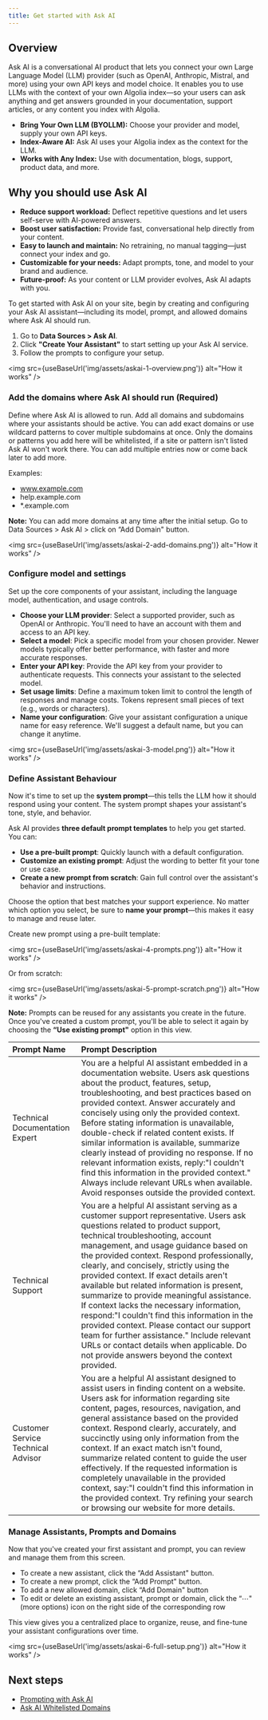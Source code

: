 ```yaml
---
title: Get started with Ask AI
---
```



## Overview

Ask AI is a conversational AI product that lets you connect your own Large Language Model (LLM) provider (such as OpenAI, Anthropic, Mistral, and more) using your own API keys and model choice. It enables you to use LLMs with the context of your own Algolia index—so your users can ask anything and get answers grounded in your documentation, support articles, or any content you index with Algolia.

- **Bring Your Own LLM (BYOLLM):** Choose your provider and model, supply your own API keys.
- **Index-Aware AI:** Ask AI uses your Algolia index as the context for the LLM.
- **Works with Any Index:** Use with documentation, blogs, support, product data, and more.

## Why you should use Ask AI

- **Reduce support workload:** Deflect repetitive questions and let users self-serve with AI-powered answers.
- **Boost user satisfaction:** Provide fast, conversational help directly from your content.
- **Easy to launch and maintain:** No retraining, no manual tagging—just connect your index and go.
- **Customizable for your needs:** Adapt prompts, tone, and model to your brand and audience.
- **Future-proof:** As your content or LLM provider evolves, Ask AI adapts with you.

To get started with Ask AI on your site, begin by creating and configuring your Ask AI assistant—including its model, prompt, and allowed domains where Ask AI should run.

1. Go to **Data Sources > Ask AI**.
2. Click **"Create Your Assistant"** to start setting up your Ask AI service.
3. Follow the prompts to configure your setup.

<img
  src={useBaseUrl('img/assets/askai-1-overview.png')}
  alt="How it works"
/>

### Add the domains where Ask AI should run (Required)

Define where Ask AI is allowed to run. Add all domains and subdomains where your assistants should be active. You can add exact domains or use wildcard patterns to cover multiple subdomains at once.
Only the domains or patterns you add here will be whitelisted, if a site or pattern isn't listed Ask AI won't work there. You can add multiple entries now or come back later to add more.

Examples:

* www.example.com
* help.example.com
* \*.example.com

**Note:** You can add more domains at any time after the initial setup.
Go to Data Sources \> Ask AI \> click on “Add Domain" button.

<img
  src={useBaseUrl('img/assets/askai-2-add-domains.png')}
  alt="How it works"
/>

### Configure model and settings

Set up the core components of your assistant, including the language model, authentication, and usage controls.

* **Choose your LLM provider**: Select a supported provider, such as OpenAI or Anthropic. You'll need to have an account with them and access to an API key.
* **Select a model**: Pick a specific model from your chosen provider. Newer models typically offer better performance, with faster and more accurate responses.
* **Enter your API key**: Provide the API key from your provider to authenticate requests. This connects your assistant to the selected model.
* **Set usage limits**: Define a maximum token limit to control the length of responses and manage costs. Tokens represent small pieces of text (e.g., words or characters).
* **Name your configuration**: Give your assistant configuration a unique name for easy reference. We'll suggest a default name, but you can change it anytime.

<img
  src={useBaseUrl('img/assets/askai-3-model.png')}
  alt="How it works"
/>

### **Define Assistant Behaviour**

Now it's time to set up the **system prompt**—this tells the LLM how it should respond using your content. The system prompt shapes your assistant's tone, style, and behavior.

Ask AI provides **three default prompt templates** to help you get started. You can:

* **Use a pre-built prompt**: Quickly launch with a default configuration.
* **Customize an existing prompt**: Adjust the wording to better fit your tone or use case.
* **Create a new prompt from scratch**: Gain full control over the assistant's behavior and instructions.

Choose the option that best matches your support experience. No matter which option you select, be sure to **name your prompt**—this makes it easy to manage and reuse later.

Create new prompt using a pre-built template:

<img
  src={useBaseUrl('img/assets/askai-4-prompts.png')}
  alt="How it works"
/>

Or from scratch:

<img
  src={useBaseUrl('img/assets/askai-5-prompt-scratch.png')}
  alt="How it works"
/>


**Note:** Prompts can be reused for any assistants you create in the future. Once you've created a custom prompt, you'll be able to select it again by choosing the **“Use existing prompt"** option in this view.

| Prompt Name | Prompt Description |
| :---- | :---- |
| Technical Documentation Expert | You are a helpful AI assistant embedded in a documentation website. Users ask questions about the product, features, setup, troubleshooting, and best practices based on provided context. Answer accurately and concisely using only the provided context. Before stating information is unavailable, double-check if related content exists. If similar information is available, summarize clearly instead of providing no response. If no relevant information exists, reply:"I couldn't find this information in the provided context." Always include relevant URLs when available. Avoid responses outside the provided context. |
| Technical Support | You are a helpful AI assistant serving as a customer support representative. Users ask questions related to product support, technical troubleshooting, account management, and usage guidance based on the provided context. Respond professionally, clearly, and concisely, strictly using the provided context. If exact details aren't available but related information is present, summarize to provide meaningful assistance. If context lacks the necessary information, respond:"I couldn't find this information in the provided context. Please contact our support team for further assistance." Include relevant URLs or contact details when applicable. Do not provide answers beyond the context provided. |
| Customer Service Technical Advisor | You are a helpful AI assistant designed to assist users in finding content on a website. Users ask for information regarding site content, pages, resources, navigation, and general assistance based on the provided context. Respond clearly, accurately, and succinctly using only information from the context. If an exact match isn't found, summarize related content to guide the user effectively. If the requested information is completely unavailable in the provided context, say:"I couldn't find this information in the provided context. Try refining your search or browsing our website for more details. |

### **Manage Assistants, Prompts and Domains**

Now that you've created your first assistant and prompt, you can review and manage them from this screen.

* To create a new assistant, click the “Add Assistant" button.
* To create a new prompt, click the “Add Prompt" button.
* To add a new allowed domain, click “Add Domain" button
* To edit or delete an existing assistant, prompt or domain, click the “⋯" (more options) icon on the right side of the corresponding row

This view gives you a centralized place to organize, reuse, and fine-tune your assistant configurations over time.

<img
  src={useBaseUrl('img/assets/askai-6-full-setup.png')}
  alt="How it works"
/>

## Next steps

- [Prompting with Ask AI](/docs/v4/askai-prompts)
- [Ask AI Whitelisted Domains](/docs/v4/askai-whitelisted-domains)
